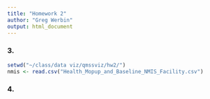 ```yaml
---
title: "Homework 2"
author: "Greg Werbin"
output: html_document
---
```


### 3.

```r
setwd("~/class/data viz/qmssviz/hw2/")
nmis <- read.csv("Health_Mopup_and_Baseline_NMIS_Facility.csv")
```

### 4.

```r

```
